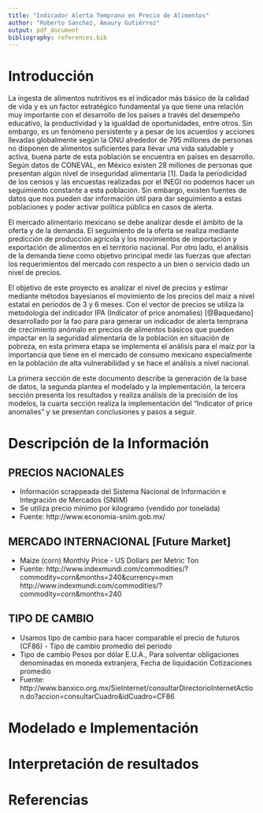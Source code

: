 ```yaml
---
title: "Indicador Alerta Temprana en Precio de Alimentos"
author: "Roberto Sanchez, Amaury Gutiérrez"
output: pdf_document
bibliography: references.bib
---
```



# Introducción

La ingesta de alimentos nutritivos es el indicador más básico de la calidad de vida y es un factor estratégico fundamental ya que tiene una relación muy importante con el desarrollo de los países a través del desempeño educativo, la productividad y la igualdad de oportunidades, entre otros. Sin embargo, es un fenómeno persistente y a pesar de los acuerdos y acciones llevadas globalmente según la ONU alrededor de 795 millones de personas no disponen de alimentos suficientes para llevar una vida saludable y activa, buena parte de esta población se encuentra en países en desarrollo. Según datos de CONEVAL, en México existen 28 millones de personas que presentan algún nivel de inseguridad alimentaria [1]. Dada la periodicidad de los censos y las encuestas realizadas por el INEGI no podemos hacer un seguimiento constante a esta población. Sin embargo, existen fuentes de datos que nos pueden dar información útil para dar seguimiento a estas poblaciones y poder activar política pública en casos de alerta. 

El mercado alimentario mexicano se debe analizar desde el ámbito de la oferta y de la demanda. El seguimiento de la oferta se realiza mediante predicción de producción agrícola y los movimientos de importación y exportación de alimentos en el territorio nacional. Por otro lado, el análisis de la demanda tiene como objetivo principal medir las fuerzas que afectan los requerimientos del mercado con respecto a un bien o servicio dado un nivel de precios. 

El objetivo de este proyecto es analizar el nivel de precios y estimar mediante métodos bayesianos el movimiento de los precios del maiz a nivel estatal en periodos de 3 y 6 meses. Con el vector de precios se utiliza la metodología del indicador IPA (Indicator of price anomalies) [@Baquedano] desarrollado por la fao para para generar un indicador de alerta temprana de crecimiento anómalo en precios de alimentos básicos que pueden impactar en la seguridad alimentaria de la población en situación de pobreza, en esta primera etapa se implementa el análisis para el maíz por la importancia que tiene en el mercado de consumo mexicano especialmente en la población de alta vulnerabilidad y se hace el análisis a nivel nacional.

La primera sección de este documento describe la generación de la base de datos, la segunda plantea el modelado y la implementación, la tercera sección presenta los resultados y realiza análisis de la precisión de los modelos, la cuarta sección realiza la implementación del "Indicator of price anomalies" y se presentan conclusiones y pasos a seguir.


# Descripción de la Información

## PRECIOS NACIONALES
- Información scrappeada del Sistema Nacional de Información e Integración de Mercados (SNIIM)
- Se utiliza precio mínimo por kilogramo (vendido por tonelada)
- Fuente:
 http://www.economia-sniim.gob.mx/

## MERCADO INTERNACIONAL [Future Market]
- Maize (corn) Monthly Price - US Dollars per Metric Ton
- Fuente:
 http://www.indexmundi.com/commodities/?commodity=corn&months=240&currency=mxn
 http://www.indexmundi.com/commodities/?commodity=corn&months=240

## TIPO DE CAMBIO 
- Usamos tipo de cambio para hacer comparable el precio de futuros 
 (CF86) - Tipo de cambio promedio del periodo	
- Tipo de cambio Pesos por dólar E.U.A., Para solventar obligaciones denominadas en moneda extranjera, Fecha de liquidación Cotizaciones promedio
- Fuente:
 http://www.banxico.org.mx/SieInternet/consultarDirectorioInternetAction.do?accion=consultarCuadro&idCuadro=CF86
 

# Modelado e Implementación



# Interpretación de resultados

# Referencias
